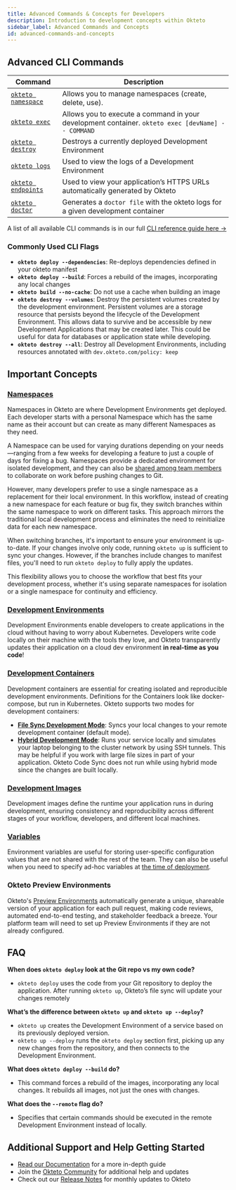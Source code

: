 ```yaml
---
title: Advanced Commands & Concepts for Developers
description: Introduction to development concepts within Okteto
sidebar_label: Advanced Commands and Concepts
id: advanced-commands-and-concepts
---
```



## Advanced CLI Commands

| Command          | Description                                                                                                                 |
| ---------------- | --------------------------------------------------------------------------------------------------------------------------- |
| [`okteto namespace`](reference/okteto-cli.mdx#namespace) | Allows you to manage namespaces (create, delete, use).                                                                   |
| [`okteto exec`](reference/okteto-cli.mdx#exec)           | Allows you to execute a command in your development container. `okteto exec [devName] -- COMMAND`                           |
| [`okteto destroy`](reference/okteto-cli.mdx#destroy)     | Destroys a currently deployed Development Environment                                                                       |
| [`okteto logs`](reference/okteto-cli.mdx#logs)           | Used to view the logs of a Development Environment                                                                          |
| [`okteto endpoints`](reference/okteto-cli.mdx#endpoints) | Used to view your application’s HTTPS URLs automatically generated by Okteto                                                |
| [`okteto doctor`](reference/okteto-cli.mdx#doctor)       | Generates a `doctor file` with the okteto logs for a given development container           |

A list of all available CLI commands is in our full [CLI reference guide here ->](reference/okteto-cli.mdx)

### Commonly Used CLI Flags

- **`okteto deploy --dependencies`**: Re-deploys dependencies defined in your okteto manifest
- **`okteto deploy --build`**: Forces a rebuild of the images, incorporating any local changes
- **`okteto build --no-cache`**: Do not use a cache when building an image
- **`okteto destroy --volumes`**: Destroy the persistent volumes created by the development environment. Persistent volumes are a storage resource that persists beyond the lifecycle of the Development Environment. This allows data to survive and be accessible by new Development Applications that may be created later. This could be useful for data for databases or application state while developing.
- **`okteto destroy --all`**: Destroy all Development Environments, including resources annotated with `dev.okteto.com/policy: keep`

## Important Concepts

### [Namespaces](core/namespaces.mdx)

Namespaces in Okteto are where Development Environments get deployed. Each developer starts with a personal Namespace which has the same name as their account but can create as many different Namespaces as they need.

A Namespace can be used for varying durations depending on your needs—ranging from a few weeks for developing a feature to just a couple of days for fixing a bug. Namespaces provide a dedicated environment for isolated development, and they can also be [shared among team members](core/namespaces.mdx#sharing-and-collaboration-with-namespaces) to collaborate on work before pushing changes to Git.

However, many developers prefer to use a single namespace as a replacement for their local environment. In this workflow, instead of creating a new namespace for each feature or bug fix, they switch branches within the same namespace to work on different tasks. This approach mirrors the traditional local development process and eliminates the need to reinitialize data for each new namespace.

When switching branches, it's important to ensure your environment is up-to-date. If your changes involve only code, running `okteto up` is sufficient to sync your changes. However, if the branches include changes to manifest files, you'll need to run `okteto deploy` to fully apply the updates.

This flexibility allows you to choose the workflow that best fits your development process, whether it's using separate namespaces for isolation or a single namespace for continuity and efficiency.

### [Development Environments](development/index.mdx)

Development Environments enable developers to create applications in the cloud without having to worry about Kubernetes. Developers write code locally on their machine with the tools they love, and Okteto transparently updates their application on a cloud dev environment **in real-time as you code**!

### [Development Containers](development/containers/index.mdx)

Development containers are essential for creating isolated and reproducible development environments. Definitions for the Containers look like docker-compose, but run in Kubernetes. Okteto supports two modes for development containers:

- [**File Sync Development Mode**](development/containers/file-sync/index.mdx): Syncs your local changes to your remote development container (default mode).
- [**Hybrid Development Mode**](development/containers/hybrid/index.mdx): Runs your service locally and simulates your laptop belonging to the cluster network by using SSH tunnels. This may be helpful if you work with large file sizes in part of your application. Okteto Code Sync does not run while using hybrid mode since the changes are built locally.

### [Development Images](development/images.mdx)

Development images define the runtime your application runs in during development, ensuring consistency and reproducibility across different stages of your workflow, developers, and different local machines.

### [Variables](core/okteto-variables.mdx#user-variables)

Environment variables are useful for storing user-specific configuration values that are not shared with the rest of the team. They can also be useful when you need to specify ad-hoc variables at [the time of deployment](core/okteto-variables.mdx#deployment-variables).

### Okteto Preview Environments

Okteto's [Preview Environments](previews/index.mdx) automatically generate a unique, shareable version of your application for each pull request, making code reviews, automated end-to-end testing, and stakeholder feedback a breeze. Your platform team will need to set up Preview Environments if they are not already configured.

## FAQ

**When does `okteto deploy` look at the Git repo vs my own code?**

- `okteto deploy` uses the code from your Git repository to deploy the application. After running `okteto up`, Okteto’s file sync will update your changes remotely

**What’s the difference between `okteto up` and `okteto up --deploy`?**

- `okteto up` creates the Development Environment of a service based on its previously deployed version.
- `okteto up --deploy` runs the `okteto deploy` section first, picking up any new changes from the repository, and then connects to the Development Environment.

**What does `okteto deploy --build` do?**

- This command forces a rebuild of the images, incorporating any local changes. It rebuilds all images, not just the ones with changes.

**What does the `--remote` flag do?**

- Specifies that certain commands should be executed in the remote Development Environment instead of locally.

## Additional Support and Help Getting Started

- [Read our Documentation](https://www.okteto.com/docs/) for a more in-depth guide
- Join the [Okteto Community](https://community.okteto.com/) for additional help and updates
- Check out our [Release Notes](https://www.okteto.com/docs/release-notes/) for monthly updates to Okteto
